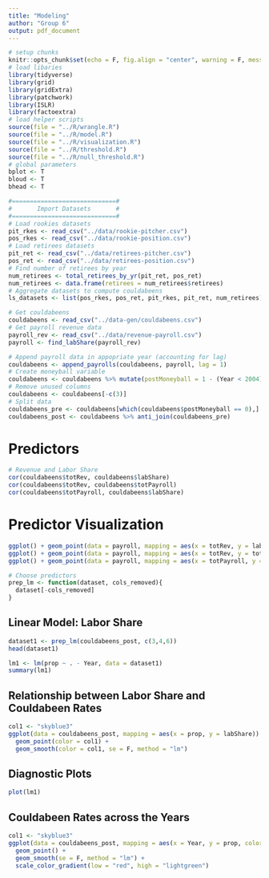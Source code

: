 ```yaml
---
title: "Modeling"
author: "Group 6"
output: pdf_document
---
```


```r
# setup chunks
knitr::opts_chunk$set(echo = F, fig.align = "center", warning = F, message = F, fig.height = 4)
# load libaries
library(tidyverse)
library(grid)
library(gridExtra)
library(patchwork)
library(ISLR)
library(factoextra)
# load helper scripts
source(file = "../R/wrangle.R")
source(file = "../R/model.R")
source(file = "../R/visualization.R")
source(file = "../R/threshold.R")
source(file = "../R/null_threshold.R")
# global parameters
bplot <- T
bloud <- T
bhead <- T
```

```r
#=============================#
#       Import Datasets       #
#=============================#
# Load rookies datasets
pit_rkes <- read_csv("../data/rookie-pitcher.csv")
pos_rkes <- read_csv("../data/rookie-position.csv")
# Load retirees datasets
pit_ret <- read_csv("../data/retirees-pitcher.csv")
pos_ret <- read_csv("../data/retirees-position.csv")
# Find number of retirees by year
num_retirees <- total_retirees_by_yr(pit_ret, pos_ret)
num_retirees <- data.frame(retirees = num_retirees$retirees)
# Aggregate datasets to compute couldabeens
ls_datasets <- list(pos_rkes, pos_ret, pit_rkes, pit_ret, num_retirees)
```

```r
# Get couldabeens
couldabeens <- read_csv("../data-gen/couldabeens.csv")
# Get payroll revenue data
payroll_rev <- read_csv("../data/revenue-payroll.csv")
payroll <- find_labShare(payroll_rev)
```

```r
# Append payroll data in appopriate year (accounting for lag)
couldabeens <- append_payrolls(couldabeens, payroll, lag = 1)
# Create moneyball variable
couldabeens <- couldabeens %>% mutate(postMoneyball = 1 - (Year < 2004))
# Remove unused columns
couldabeens <- couldabeens[-c(3)]
# Split data
couldabeens_pre <- couldabeens[which(couldabeens$postMoneyball == 0),]
couldabeens_post <- couldabeens %>% anti_join(couldabeens_pre)
```


# Predictors

```r
# Revenue and Labor Share
cor(couldabeens$totRev, couldabeens$labShare)
cor(couldabeens$totRev, couldabeens$totPayroll)
cor(couldabeens$totPayroll, couldabeens$labShare)
```

\newpage

# Predictor Visualization

```r
ggplot() + geom_point(data = payroll, mapping = aes(x = totRev, y = labShare, color = Year))
ggplot() + geom_point(data = payroll, mapping = aes(x = totRev, y = totPayroll, color = Year))
ggplot() + geom_point(data = payroll, mapping = aes(x = totPayroll, y = labShare, color = Year))
```

\newpage

```r
# Choose predictors
prep_lm <- function(dataset, cols_removed){
  dataset[-cols_removed]
}
```

## Linear Model: Labor Share

```r
dataset1 <- prep_lm(couldabeens_post, c(3,4,6))
head(dataset1)
```

```r
lm1 <- lm(prop ~ . - Year, data = dataset1)
summary(lm1)
```

## Relationship between Labor Share and Couldabeen Rates

```r
col1 <- "skyblue3"
ggplot(data = couldabeens_post, mapping = aes(x = prop, y = labShare)) + 
  geom_point(color = col1) +
  geom_smooth(color = col1, se = F, method = "lm")
```

## Diagnostic Plots

```r
plot(lm1)
```


\newpage

## Couldabeen Rates across the Years

```r
col1 <- "skyblue3"
ggplot(data = couldabeens_post, mapping = aes(x = Year, y = prop, color = labShare)) + 
  geom_point() +
  geom_smooth(se = F, method = "lm") +
  scale_color_gradient(low = "red", high = "lightgreen")
```



